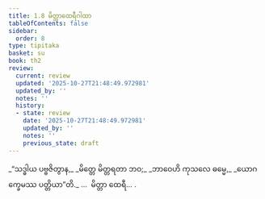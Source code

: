 ```yaml
---
title: 1.8 မိတ္တာထေရီဂါထာ
tableOfContents: false
sidebar:
  order: 8
type: tipitaka
basket: su
book: th2
review:
  current: review
  updated: '2025-10-27T21:48:49.972981'
  updated_by: ''
  notes: ''
  history:
  - state: review
    date: '2025-10-27T21:48:49.972981'
    updated_by: ''
    notes: ''
    previous_state: draft
---
```



<ReviewStatus review={frontmatter.review} showDetails={true} />

<HypothesisAnnotation frontmatter={frontmatter} />

<DynamicBreadcrumb />

<Division number="8" book="th2" e="ch" v="19" p="378">

<Paragraph number="16" type="verses" book="th2">
_“သဒ္ဓါယ ပဗ္ဗဇိတွာန,_  
_မိတ္တေ မိတ္တရတာ ဘဝ;_  
_ဘာဝေဟိ ကုသလေ ဓမ္မေ,_  
_ယောဂက္ခေမဿ ပတ္တိယာ”တိ._  


</Paragraph>
</Division>

<Paragraph number="17" type="center" book="th2">
…  မိတ္တာ ထေရီ… .
</Paragraph>